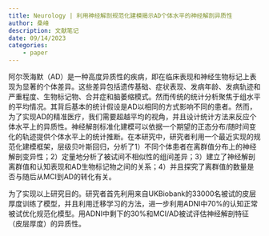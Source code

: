 ```yaml
---
title: Neurology | 利用神经解剖规范化建模揭示AD个体水平的神经解剖异质性
author: 桑峰
description: 文献笔记
date: 09/14/2023
categories:
    - paper
---
```


阿尔茨海默（AD）是一种高度异质性的疾病，即在临床表现和神经生物标记上表现为显著的个体差异。这些差异包括遗传基础、症状表现、发病年龄、发病轨迹和严重程度、生物标记物、合并症和脑萎缩模式。然而传统的统计分析聚焦于组水平的平均情况。其背后基本的统计假设是AD以相同的方式影响不同的患者。然而，为了实现AD的精准医疗，我们需要超越平均的视角，并且设计统计方法来反应个体水平上的异质性。神经解剖标准化建模可以依据一个期望的正态分布/随时间变化的轨迹提供个体水平上的统计推断。在本研究中，研究者利用一个最近实现的规范化建模框架，层级贝叶斯回归，分析了1）不同个体患者在离群值分布上的神经解剖变异性；2）定量地分析了被试间不相似性的组间差异；3）建立了神经解剖离群值和认知表现和AD生物标记物之间的关系；4）并且探究了离群值的数量是否与随后从MCI到AD的转化有关。

为了实现以上研究目的。研究者首先利用来自UKBiobank的33000名被试的皮层厚度训练了模型，并且利用迁移学习的方法，进一步利用ADNI中70%的认知正常被试优化规范化模型。用ADNI中剩下的30%和MCI/AD被试评估神经解剖特征（皮层厚度）的异质性。